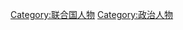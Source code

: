 {{Catnav|頁面分類|国际组织|联合国}}
{{Catnav|頁面分類|人物|各職業人物|政治人物}}
{{Commonscat|Officials of the United Nations}}

[[Category:联合国人物|Category:联合国人物]]
[[Category:政治人物|Category:政治人物]]